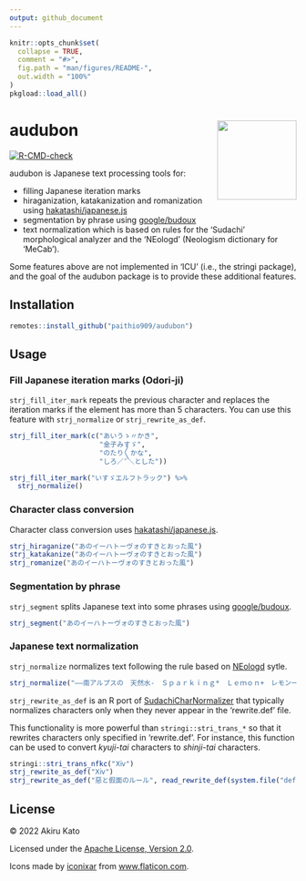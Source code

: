 ```yaml
---
output: github_document
---
```


<!-- README.md is generated from README.Rmd. Please edit that file -->

```r
knitr::opts_chunk$set(
  collapse = TRUE,
  comment = "#>",
  fig.path = "man/figures/README-",
  out.width = "100%"
)
pkgload::load_all()
```

# audubon <a href='https://paithiov909.github.io/audubon'><img src='man/figures/logo.png' align="right" height="139" /></a>

<!-- badges: start -->
[![R-CMD-check](https://github.com/paithiov909/audubon/workflows/R-CMD-check/badge.svg)](https://github.com/paithiov909/audubon/actions)
<!-- badges: end -->

audubon is Japanese text processing tools for:

- filling Japanese iteration marks
- hiraganization, katakanization and romanization using [hakatashi/japanese.js](https://github.com/hakatashi/japanese.js)
- segmentation by phrase using [google/budoux](https://github.com/google/budoux)
- text normalization which is based on rules for the 'Sudachi' morphological analyzer and the 'NEologd' (Neologism dictionary for 'MeCab').

Some features above are not implemented in 'ICU' (i.e., the stringi package), and the goal of the audubon package is to provide these additional features.

## Installation

```r
remotes::install_github("paithio909/audubon")
```

## Usage

### Fill Japanese iteration marks (Odori-ji)

`strj_fill_iter_mark` repeats the previous character and replaces the iteration marks if the element has more than 5 characters.
You can use this feature with `strj_normalize` or `strj_rewrite_as_def`.

```r
strj_fill_iter_mark(c("あいうゝ〃かき",
                      "金子みすゞ",
                      "のたり〳〵かな",
                      "しろ／″＼とした"))

strj_fill_iter_mark("いすゞエルフトラック") %>%
  strj_normalize()
```

### Character class conversion

Character class conversion uses [hakatashi/japanese.js](https://github.com/hakatashi/japanese.js).

```r
strj_hiraganize("あのイーハトーヴォのすきとおった風")
strj_katakanize("あのイーハトーヴォのすきとおった風")
strj_romanize("あのイーハトーヴォのすきとおった風")
```

### Segmentation by phrase

`strj_segment` splits Japanese text into some phrases using [google/budoux](https://github.com/google/budoux).

```r
strj_segment("あのイーハトーヴォのすきとおった風")
```

### Japanese text normalization

`strj_normalize` normalizes text following the rule based on [NEologd](https://github.com/neologd/mecab-ipadic-neologd/wiki/Regexp.ja) sytle.

```r
strj_normalize("――南アルプスの　天然水-　Ｓｐａｒｋｉｎｇ*　Ｌｅｍｏｎ+　レモン一絞り")
```

`strj_rewrite_as_def` is an R port of [SudachiCharNormalizer](https://gist.github.com/sorami/bde9d441a147e0fc2e6e5fdd83f4f770) that typically normalizes characters only when they never appear in the 'rewrite.def' file.

This functionality is more powerful than `stringi::stri_trans_*` so that it rewrites characters only specified in 'rewrite.def'. For instance, this function can be used to convert _kyuji-tai_ characters to _shinji-tai_ characters.

```r
stringi::stri_trans_nfkc("Ⅹⅳ")
strj_rewrite_as_def("Ⅹⅳ")
strj_rewrite_as_def("惡と假面のルール", read_rewrite_def(system.file("def/kyuji.def", package = "audubon")))
```

## License

&copy; 2022 Akiru Kato

Licensed under the [Apache License, Version 2.0](http://www.apache.org/licenses/LICENSE-2.0.html).

Icons made by [iconixar](https://www.flaticon.com/authors/iconixar) from [www.flaticon.com](https://www.flaticon.com/).
